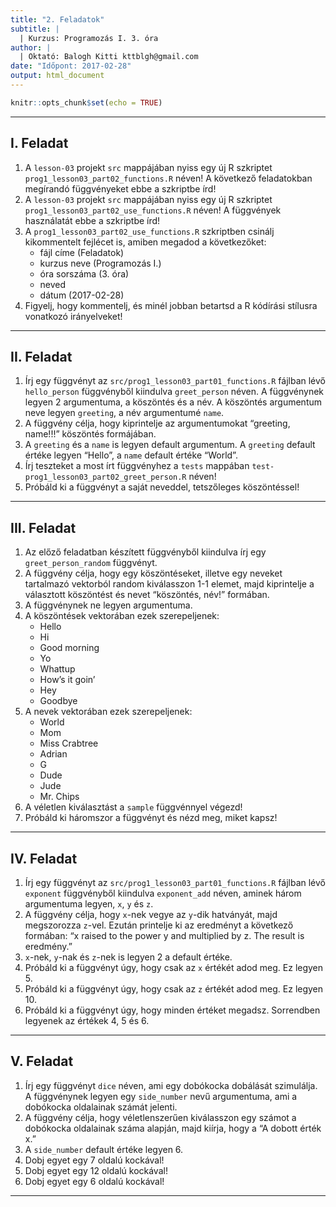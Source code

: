 ```yaml
---
title: "2. Feladatok"
subtitle: |
  | Kurzus: Programozás I. 3. óra
author: |
  | Oktató: Balogh Kitti kttblgh@gmail.com
date: "Időpont: 2017-02-28"
output: html_document
---
```


```r
knitr::opts_chunk$set(echo = TRUE)
```

---

## I. Feladat
1. A ```lesson-03``` projekt ```src``` mappájában nyiss egy új R szkriptet ```prog1_lesson03_part02_functions.R``` néven! A következő feladatokban megírandó függvényeket ebbe a szkriptbe írd!
2. A ```lesson-03``` projekt ```src``` mappájában nyiss egy új R szkriptet ```prog1_lesson03_part02_use_functions.R``` néven! A függvények használatát ebbe a szkriptbe írd!
3. A ```prog1_lesson03_part02_use_functions.R``` szkriptben csinálj kikommentelt fejlécet is, amiben megadod a következőket: 
    - fájl címe (Feladatok)
    - kurzus neve (Programozás I.)
    - óra sorszáma (3. óra)
    - neved
    - dátum (2017-02-28)
4. Figyelj, hogy kommentelj, és minél jobban betartsd a R kódírási stílusra vonatkozó irányelveket!

---

## II. Feladat
1. Írj egy függvényt az ```src/prog1_lesson03_part01_functions.R``` fájlban lévő ```hello_person``` függvényből kiindulva ```greet_person``` néven. A függvénynek legyen 2 argumentuma, a köszöntés és a név. A köszöntés argumentum neve legyen ```greeting```, a név argumentumé ```name```.
2. A függvény célja, hogy kiprintelje az argumentumokat "greeting, name!!!" köszöntés formájában.
3. A ```greeting``` és a ```name``` is legyen default argumentum. A ```greeting``` default értéke legyen "Hello", a ```name``` default értéke "World".
4. Írj teszteket a most írt függvényhez a ```tests``` mappában ```test-prog1_lesson03_part02_greet_person.R``` néven!
5. Próbáld ki a függvényt a saját neveddel, tetszőleges köszöntéssel!

---

## III. Feladat
1. Az előző feladatban készített függvényből kiindulva írj egy ```greet_person_random``` függvényt.
2. A függvény célja, hogy egy köszöntéseket, illetve egy neveket tartalmazó vektorból random kiválasszon 1-1 elemet, majd kiprintelje a választott köszöntést és nevet "köszöntés, név!" formában.
3. A függvénynek ne legyen argumentuma.
4. A köszöntések vektorában ezek szerepeljenek:
    - Hello
    - Hi
    - Good morning
    - Yo
    - Whattup
    - How's it goin'
    - Hey
    - Goodbye
5. A nevek vektorában ezek szerepeljenek:
    - World
    - Mom
    - Miss Crabtree
    - Adrian
    - G
    - Dude
    - Jude
    - Mr. Chips
6. A véletlen kiválasztást a ```sample``` függvénnyel végezd!
7. Próbáld ki háromszor a függvényt és nézd meg, miket kapsz!

---

## IV. Feladat
1. Írj egy függvényt az ```src/prog1_lesson03_part01_functions.R``` fájlban lévő ```exponent``` függvényből kiindulva ```exponent_add``` néven, aminek három argumentuma legyen, ```x```, ```y``` és ```z```.
2. A függvény célja, hogy ```x```-nek vegye az ```y```-dik hatványát, majd megszorozza ```z```-vel. Ezután printelje ki az eredményt a következő formában: "x raised to the power y and multiplied by z. The result is eredmény."
3. ```x```-nek, ```y```-nak és ```z```-nek is legyen 2 a default értéke.
4. Próbáld ki a függvényt úgy, hogy csak az ```x``` értékét adod meg. Ez legyen 5.
5. Próbáld ki a függvényt úgy, hogy csak az ```z``` értékét adod meg. Ez legyen 10.
6. Próbáld ki a függvényt úgy, hogy minden értéket megadsz. Sorrendben legyenek az értékek 4, 5 és 6.

---

## V. Feladat
1. Írj egy függvényt ```dice``` néven, ami egy dobókocka dobálását szimulálja. A függvénynek legyen egy ```side_number``` nevű argumentuma, ami a dobókocka oldalainak számát jelenti.
2. A függvény célja, hogy véletlenszerűen kiválasszon egy számot a dobókocka oldalainak száma alapján, majd kiírja, hogy a "A dobott érték x."
3. A ```side_number``` default értéke legyen 6.
4. Dobj egyet egy 7 oldalú kockával!
5. Dobj egyet egy 12 oldalú kockával!
6. Dobj egyet egy 6 oldalú kockával!

---

